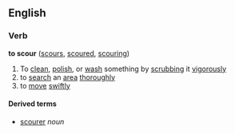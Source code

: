 ==English==
===Verb===
'''to scour''' ([[scours]], [[scoured]], [[scouring]])
# To [[clean]], [[polish]], or [[wash]] something by [[scrubbing]] it [[vigorously]]
# to [[search]] an [[area]] [[thoroughly]]
# to [[move]] [[swiftly]]

====Derived terms====
*[[scourer]] ''noun''